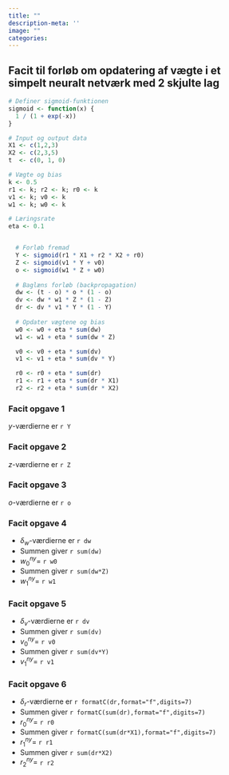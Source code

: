 ```yaml
---
title: ""
description-meta: ''
image: ""
categories:
---
```

## Facit til forløb om opdatering af vægte i et simpelt neuralt netværk med 2 skjulte lag

```r

# Definer sigmoid-funktionen
sigmoid <- function(x) {
  1 / (1 + exp(-x))
}

# Input og output data
X1 <- c(1,2,3)
X2 <- c(2,3,5)
t  <- c(0, 1, 0)

# Vægte og bias
k <- 0.5
r1 <- k; r2 <- k; r0 <- k
v1 <- k; v0 <- k
w1 <- k; w0 <- k

# Læringsrate
eta <- 0.1


  # Forløb fremad
  Y <- sigmoid(r1 * X1 + r2 * X2 + r0)
  Z <- sigmoid(v1 * Y + v0)
  o <- sigmoid(w1 * Z + w0)
  
  # Baglæns forløb (backpropagation)
  dw <- (t - o) * o * (1 - o)
  dv <- dw * w1 * Z * (1 - Z)
  dr <- dv * v1 * Y * (1 - Y)
  
  # Opdater vægtene og bias
  w0 <- w0 + eta * sum(dw)
  w1 <- w1 + eta * sum(dw * Z)

  v0 <- v0 + eta * sum(dv)  
  v1 <- v1 + eta * sum(dv * Y)

  r0 <- r0 + eta * sum(dr)
  r1 <- r1 + eta * sum(dr * X1)
  r2 <- r2 + eta * sum(dr * X2)

```  
  
### Facit opgave 1
$y$-værdierne er `r Y`

### Facit opgave 2
$z$-værdierne er `r Z`

### Facit opgave 3
$o$-værdierne er `r o`

### Facit opgave 4
* $\delta_w$-værdierne er `r dw`
* Summen giver `r sum(dw)`
* $w_{0}^{ny}=$ `r w0` 
* Summen giver `r sum(dw*Z)`
* $w_{1}^{ny}=$ `r w1` 

### Facit opgave 5
* $\delta_v$-værdierne er `r dv`
* Summen giver `r sum(dv)`
* $v_{0}^{ny}=$ `r v0` 
* Summen giver `r sum(dv*Y)`
* $v_{1}^{ny}=$ `r v1` 

### Facit opgave 6
* $\delta_r$-værdierne er `r formatC(dr,format="f",digits=7)`
* Summen giver `r formatC(sum(dr),format="f",digits=7)`
* $r_{0}^{ny}=$ `r r0` 
* Summen giver `r formatC(sum(dr*X1),format="f",digits=7)`
* $r_{1}^{ny}=$ `r r1`
* Summen giver `r sum(dr*X2)`
* $r_{2}^{ny}=$ `r r2`

